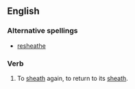 ==English==

===Alternative spellings===
*[[resheathe]]

===Verb===
{{en-verb|resheaths|resheathing|resheathed|resheathed}}

#To [[sheath]] again, to return to its [[sheath]].